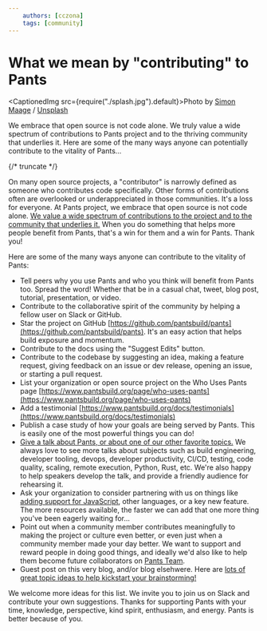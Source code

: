 ```yaml
---
    authors: [cczona]
    tags: [community]
---
```


# What we mean by "contributing" to Pants

<CaptionedImg src={require("./splash.jpg").default}>Photo by [Simon Maage](https://unsplash.com/@simonmaage?utm_source=ghost&utm_medium=referral&utm_campaign=api-credit) / [Unsplash](https://unsplash.com/?utm_source=ghost&utm_medium=referral&utm_campaign=api-credit)</CaptionedImg>

We embrace that open source is not code alone. We truly value a wide spectrum of contributions to Pants project and to the thriving community that underlies it. Here are some of the many ways anyone can potentially contribute to the vitality of Pants...

{/* truncate */}

On many open source projects, a "contributor" is narrowly defined as someone who contributes code specifically. Other forms of contributions often are overlooked or underappreciated in those communities. It's a loss for everyone. At Pants project, we embrace that open source is not code alone. [We value a wide spectrum of contributions to the project and to the community that underlies it.](https://www.pantsbuild.org/docs/the-pants-community#how-is-the-community-structured) When you do something that helps more people benefit from Pants, that's a win for them and a win for Pants. Thank you!

Here are some of the many ways anyone can contribute to the vitality of Pants:

- Tell peers why you use Pants and who you think will benefit from Pants too. Spread the word! Whether that be in a casual chat, tweet, blog post, tutorial, presentation, or video.
- Contribute to the collaborative spirit of the community by helping a fellow user on Slack or GitHub.
- Star the project on GitHub [https://github.com/pantsbuild/pants](https://github.com/pantsbuild/pants). It's an easy action that helps build exposure and momentum.
- Contribute to the docs using the "Suggest Edits" button.
- Contribute to the codebase by suggesting an idea, making a feature request, giving feedback on an issue or dev release, opening an issue, or starting a pull request.
- List your organization or open source project on the Who Uses Pants page [https://www.pantsbuild.org/page/who-uses-pants](https://www.pantsbuild.org/page/who-uses-pants)
- Add a testimonial [https://www.pantsbuild.org/docs/testimonials](https://www.pantsbuild.org/docs/testimonials)
- Publish a case study of how your goals are being served by Pants. This is easily one of the most powerful things you can do!
- [Give a talk about Pants, or about one of our other favorite topics.](../2023-03-02-write-or-speak-about-pants-communitys-favorite-topics/index.mdx) We always love to see more talks about subjects such as build engineering, developer tooling, devops, developer productivity, CI/CD, testing, code quality, scaling, remote execution, Python, Rust, etc. We're also happy to help speakers develop the talk, and provide a friendly audience for rehearsing it.
- Ask your organization to consider partnering with us on things like [adding support for JavaScript](https://www.pantsbuild.org/page/language-support), other languages, or a key new feature. The more resources available, the faster we can add that one more thing you've been eagerly waiting for...
- Point out when a community member contributes meaningfully to making the project or culture even better, or even just when a community member made your day better. We want to support and reward people in doing good things, and ideally we'd also like to help them become future collaborators on [Pants Team](https://www.pantsbuild.org/docs/team).
- Guest post on this very blog, and/or blog elsehwere. Here are [lots of great topic ideas to help kickstart your brainstorming!](../2023-03-02-write-or-speak-about-pants-communitys-favorite-topics/index.mdx)

We welcome more ideas for this list. We invite you to join us on Slack and contribute your own suggestions. Thanks for supporting Pants with your time, knowledge, perspective, kind spirit, enthusiasm, and energy. Pants is better because of you.
